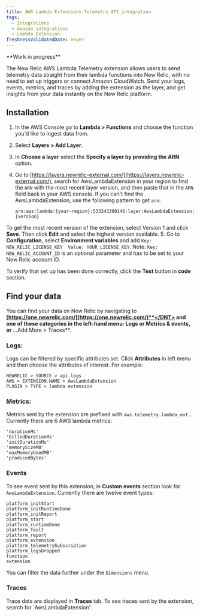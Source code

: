 ```yaml
---
title: AWS Lambda Extensions Telemetry API integration
tags:
  - Integrations
  - Amazon integrations
  - Lambda Extension
freshnessValidatedDate: never
---
```


<DNT>
  **Work in progress**
</DNT>

The New Relic AWS Lambda Telemetry extension allows users to send telemetry data straight from their lambda functions into New Relic, with no need to set up triggers or connect Amazon CloudWatch. Send your logs, events, metrics, and traces by adding the extension as the layer, and get insights from your data instantly on the New Relic platform.

## Installation

1. In the AWS Console go to <DNT>**Lambda > Functions**</DNT> and choose the function you'd like to ingest data from.
2. Select <DNT>**Layers > Add Layer**</DNT>.
3. In <DNT>**Choose a layer**</DNT> select the <DNT>**Specify a layer by providing the ARN**</DNT> option.
4. Go to [https://layers.newrelic-external.com/](https://layers.newrelic-external.com/), search for AwsLambdaExtension in your region to find the `ARN` with the most recent layer version, and then paste that in the `ARN` field back in your AWS console.
   If you can't find the AwsLambdaExtension, use the following pattern to get `arn`:

   `arn:aws:lambda:{your-region}:533243300146:layer:AwsLambdaExtension:{version}`

To get the most recent version of the extension, select Version 1 and click <DNT>**Save**</DNT>. Then click <DNT>**Edit**</DNT> and select the highest version available.
5\. Go to <DNT>**Configuration**</DNT>, select <DNT>**Environment variables**</DNT> and add `Key: NEW_RELIC_LICENSE_KEY  Value: YOUR_LICENSE_KEY`. Note: `Key: NEW_RELIC_ACCOUNT_ID` is an optional parameter and has to be set to your New Relic account ID.

To verify that set up has been done correctly, click the <DNT>**Test**</DNT> button in <DNT>**code**</DNT> section.

## Find your data

You can find your data on New Relic by navigating to <DNT>**[https://one.newrelic.com/](https://one.newrelic.com/)**</DNT> and one of these categories in the left-hand menu: <DNT>**Logs**</DNT> or <DNT>**Metrics & events**</DNT>, or <DNT>**...Add More > Traces**</DNT>.

### Logs:

Logs can be filtered by specific attributes set. Click <DNT>**Attributes**</DNT> in left menu and then choose the attributes of interest. For example:

```
NEWRELIC > SOURCE > api.logs
AWS > EXTENSION.NAME > AwsLambdaExtension
PLUGIN > TYPE > lambda extension
```

### Metrics:

Metrics sent by the extension are prefixed with `aws.telemetry.lambda_ext.`. Currently there are 6 AWS lambda metrics:

```
'durationMs'
'billedDurationMs'
'initDurationMs'
'memorySizeMB'
'maxMemoryUsedMB'
'producedBytes'
```

### Events

To see event sent by this extension, in <DNT>**Custom events**</DNT> section look for `AwsLambdaExtension`. Currently there are twelve event types:

```
platform_initStart
platform_initRuntimeDone
platform_initReport
platform_start
platform_runtimeDone
platform_fault
platform_report
platform_extension
platform_telemetrySubscription
platform_logsDropped
function
extension
```

You can filter the data further under the `Dimensions` menu.

### Traces

Trace data are displayed in <DNT>**Traces**</DNT> tab. To see traces sent by the extension, search for \`AwsLambdaExtension'.
